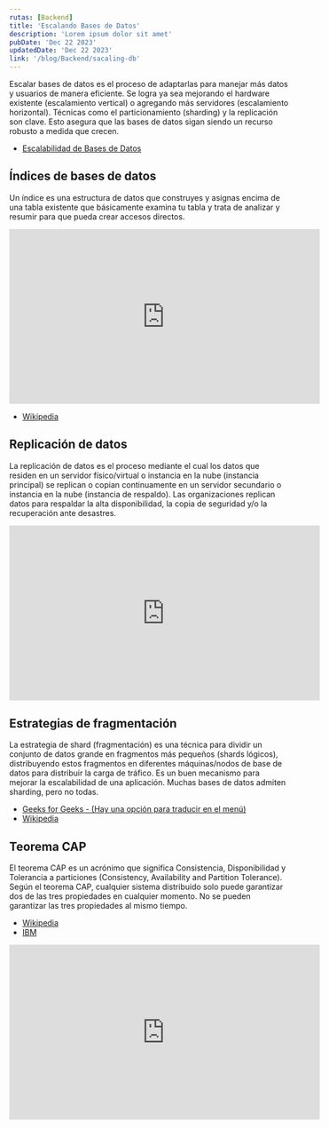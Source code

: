 ```yaml
---
rutas: [Backend]
title: 'Escalando Bases de Datos'
description: 'Lorem ipsum dolor sit amet'
pubDate: 'Dec 22 2023'
updatedDate: 'Dec 22 2023'
link: '/blog/Backend/sacaling-db'
---
```


Escalar bases de datos es el proceso de adaptarlas para manejar más datos y usuarios de manera eficiente. Se logra ya sea mejorando el hardware existente (escalamiento vertical) o agregando más servidores (escalamiento horizontal). Técnicas como el particionamiento (sharding) y la replicación son clave. Esto asegura que las bases de datos sigan siendo un recurso robusto a medida que crecen.

* [Escalabilidad de Bases de Datos](https://www.grapheverywhere.com/escalabilidad-de-bases-de-datos/)

## Índices de bases de datos

Un índice es una estructura de datos que construyes y asignas encima de una tabla existente que básicamente examina tu tabla y trata de analizar y resumir para que pueda crear accesos directos.

<iframe width="560" height="315" src="https://www.youtube.com/embed/PBB3mzbyPL4?si=wGsrY9x87xwFg5eQ" title="YouTube video player" frameborder="0" allow="accelerometer; autoplay; clipboard-write; encrypted-media; gyroscope; picture-in-picture; web-share" allowfullscreen></iframe>

* [Wikipedia](https://es.wikipedia.org/wiki/Índice_(base_de_datos))

## Replicación de datos

La replicación de datos es el proceso mediante el cual los datos que residen en un servidor físico/virtual o instancia en la nube (instancia principal) se replican o copian continuamente en un servidor secundario o instancia en la nube (instancia de respaldo). Las organizaciones replican datos para respaldar la alta disponibilidad, la copia de seguridad y/o la recuperación ante desastres.

<Subtitles />

<iframe width="560" height="315" src="https://www.youtube.com/embed/fUrKt-AQYtE?si=aVy52CXN2fdCS7Wb" title="YouTube video player" frameborder="0" allow="accelerometer; autoplay; clipboard-write; encrypted-media; gyroscope; picture-in-picture; web-share" allowfullscreen></iframe>

## Estrategias de fragmentación

La estrategia de shard (fragmentación) es una técnica para dividir un conjunto de datos grande en fragmentos más pequeños (shards lógicos), distribuyendo estos fragmentos en diferentes máquinas/nodos de base de datos para distribuir la carga de tráfico. Es un buen mecanismo para mejorar la escalabilidad de una aplicación. Muchas bases de datos admiten sharding, pero no todas.

* [Geeks for Geeks - (Hay una opción para traducir en el menú)](https://www.geeksforgeeks.org/database-sharding-a-system-design-concept/)
* [Wikipedia](https://es.wikipedia.org/wiki/Shard_(arquitectura_de_base_de_datos))

## Teorema CAP

El teorema CAP es un acrónimo que significa Consistencia, Disponibilidad y Tolerancia a particiones (Consistency, Availability and Partition Tolerance). Según el teorema CAP, cualquier sistema distribuido solo puede garantizar dos de las tres propiedades en cualquier momento. No se pueden garantizar las tres propiedades al mismo tiempo.

* [Wikipedia](https://es.wikipedia.org/wiki/Teorema_CAP)
* [IBM](https://www.ibm.com/mx-es/topics/cap-theorem)

<iframe width="560" height="315" src="https://www.youtube.com/embed/Ydv-y_oH_CY?si=DE6t80O7bmlIO0_T" title="YouTube video player" frameborder="0" allow="accelerometer; autoplay; clipboard-write; encrypted-media; gyroscope; picture-in-picture; web-share" allowfullscreen></iframe>